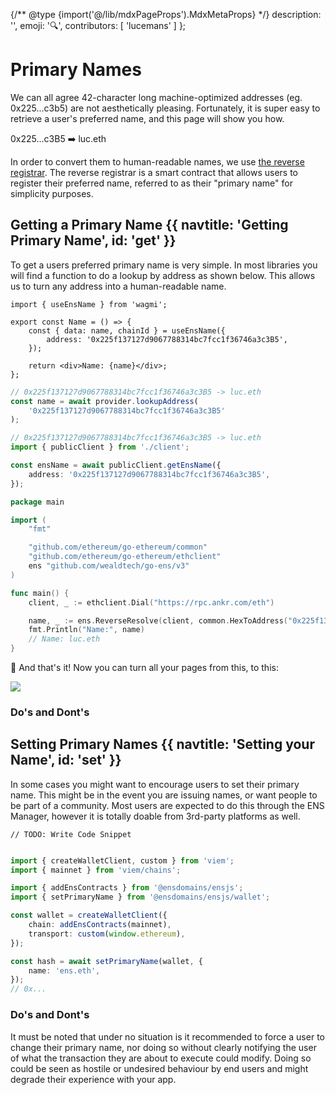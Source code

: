 
{/** @type {import('@/lib/mdxPageProps').MdxMetaProps} */}
    description: '',
    emoji: '🔍',
    contributors: [
        'lucemans'
    ]
};

# Primary Names

We can all agree 42-character long machine-optimized addresses (eg. 0x225...c3b5) are not aesthetically pleasing.
Fortunately, it is super easy to retrieve a user's preferred name, and this page will show you how.

<div className="card1 px-8 py-4 flex justify-center gap-2">
    <span>0x225...c3B5</span>
    <span>➡️</span>
    <span>luc.eth</span>
</div>

In order to convert them to human-readable names, we use [the reverse registrar](/registry/reverse).
The reverse registrar is a smart contract that allows users to register their preferred name, referred to as their "primary name" for simplicity purposes.

## Getting a Primary Name {{ navtitle: 'Getting Primary Name', id: 'get' }}

To get a users preferred primary name is very simple. In most libraries you will find a function to do a lookup by address as shown below.
This allows us to turn any address into a human-readable name.

<CodeGroup title="Reverse Lookup">

```tsx {{ meta: 'focus=4:8', variant: 'wagmi', link: 'https://wagmi.sh/react/hooks/useEnsName', stackblitz: 'https://stackblitz.com/edit/ens-wagmi-use-ens-name' }}
import { useEnsName } from 'wagmi';

export const Name = () => {
    const { data: name, chainId } = useEnsName({
        address: '0x225f137127d9067788314bc7fcc1f36746a3c3B5',
    });

    return <div>Name: {name}</div>;
};
```

```ts {{ variant: 'ethers' }}
// 0x225f137127d9067788314bc7fcc1f36746a3c3B5 -> luc.eth
const name = await provider.lookupAddress(
    '0x225f137127d9067788314bc7fcc1f36746a3c3B5'
);
```

```ts {{ variant: 'viem', link: 'https://viem.sh/docs/ens/actions/getEnsName.html', stackblitz: 'https://stackblitz.com/edit/ens-viem-get-ens-name' }}
// 0x225f137127d9067788314bc7fcc1f36746a3c3B5 -> luc.eth
import { publicClient } from './client';

const ensName = await publicClient.getEnsName({
    address: '0x225f137127d9067788314bc7fcc1f36746a3c3B5',
});
```

```go {{ variant: 'go', title: 'Go' }}
package main

import (
	"fmt"

	"github.com/ethereum/go-ethereum/common"
	"github.com/ethereum/go-ethereum/ethclient"
	ens "github.com/wealdtech/go-ens/v3"
)

func main() {
	client, _ := ethclient.Dial("https://rpc.ankr.com/eth")

	name, _ := ens.ReverseResolve(client, common.HexToAddress("0x225f137127d9067788314bc7fcc1f36746a3c3B5"))
	fmt.Println("Name:", name)
	// Name: luc.eth
}
```

</CodeGroup>

🎉 And that's it! Now you can turn all your pages from this, to this:

<img src="/content/web/reverse/example1.png" className="w-full border rounded-lg" />

### Do's and Dont's

<WIP />

## Setting Primary Names {{ navtitle: 'Setting your Name', id: 'set' }}

In some cases you might want to encourage users to set their primary name.
This might be in the event you are issuing names, or want people to be part of a community.
Most users are expected to do this through the ENS Manager, however it is totally doable from 3rd-party platforms as well.

<CodeGroup title="Setting Primary Name">

```tsx {{ meta: 'focus=4:9', variant: 'wagmi' }}
// TODO: Write Code Snippet
```

```ts {{ variant: 'ethers' }}

```

```ts {{ variant: 'ensjs' }}
import { createWalletClient, custom } from 'viem';
import { mainnet } from 'viem/chains';

import { addEnsContracts } from '@ensdomains/ensjs';
import { setPrimaryName } from '@ensdomains/ensjs/wallet';

const wallet = createWalletClient({
    chain: addEnsContracts(mainnet),
    transport: custom(window.ethereum),
});

const hash = await setPrimaryName(wallet, {
    name: 'ens.eth',
});
// 0x...
```

</CodeGroup>

### Do's and Dont's

It must be noted that under no situation is it recommended to force a user to change their primary name, nor doing so without clearly notifying the user of what the transaction they are about to execute could modify.
Doing so could be seen as hostile or undesired behaviour by end users and might degrade their experience with your app.
